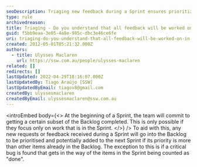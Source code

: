 ```yaml
---
seoDescription: Triaging new feedback during a Sprint ensures prioritization and potential inclusion in the next iteration.
type: rule
archivedreason:
title: Triaging - Do you understand that all feedback will be worked on in the next Sprint?
guid: f5bb9eaa-3e05-4a8e-985c-dbc3e46ce6fe
uri: triaging-do-you-understand-that-all-feedback-will-be-worked-on-in-the-next-sprint
created: 2012-05-01T05:21:32.000Z
authors:
  - title: Ulysses Maclaren
    url: https://ssw.com.au/people/ulysses-maclaren
related: []
redirects: []
lastUpdated: 2022-04-29T18:16:07.000Z
lastUpdatedBy: Tiago Araújo [SSW]
lastUpdatedByEmail: tiagov8@gmail.com
createdBy: ulyssesmaclaren
createdByEmail: ulyssesmaclaren@ssw.com.au
---
```


<introEmbed
  body={<>
At the beginning of a Sprint, the team will commit to getting a certain subset of the Backlog completed. This is only possible if they focus only on work that is in the Sprint.
  </>}
/>
To aid with this, any new requests or feedback received during a Sprint will go into the Backlog to be prioritised and potentially added to the next Sprint if its priority is more than other items already in the Backlog. The exception to this is if a critical bug is found that gets in the way of the items in the Sprint being counted as "done".
